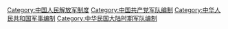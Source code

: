 {{Catmore}}

[[Category:中国人民解放军制度|Category:中国人民解放军制度]]
[[Category:中国共产党军队编制|Category:中国共产党军队编制]]
[[Category:中华人民共和国军事编制|Category:中华人民共和国军事编制]]
[[Category:中华民国大陆时期军队编制|Category:中华民国大陆时期军队编制]]